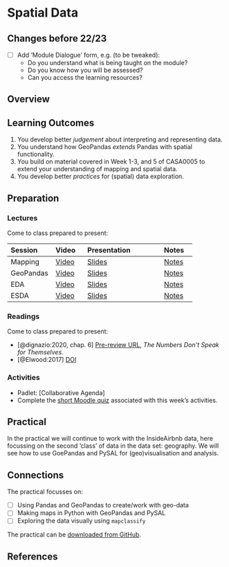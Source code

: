 # Spatial Data

:::{.callout-warning}
## Changes before 22/23

- [ ] Add 'Module Dialogue' form, e.g. (to be tweaked):
  - Do you understand what is being taught on the module?
  - Do you know how you will be assessed?
  - Can you access the learning resources?
:::

## Overview

::: {.callout-important}
## Learning Outcomes

1. You develop better *judgement* about interpreting and representing data.
2. You understand how GeoPandas *extends* Pandas with spatial functionality.
3. You build on material covered in Week 1-3, and 5 of CASA0005 to extend your understanding of mapping and spatial data.
4. You develop better *practices* for (spatial) data exploration.
::: 

## Preparation 

### Lectures

Come to class prepared to present:

| Session | Video | Presentation | Notes |
| :------ | :---- | :----------- | :---- |
| Mapping | [Video](https://web.microsoftstream.com/video/74559a29-4214-4f79-8d41-06293ba1bade) | [Slides](../lectures/6.1-Mapping.qmd) | [Notes]() |
| GeoPandas | [Video](https://web.microsoftstream.com/video/b79dab45-1390-40e9-b97b-ffd3c63e55d6) | [Slides](../lectures/6.2-Geopandas.qmd) | [Notes]() |
| EDA | [Video](https://web.microsoftstream.com/video/bf4b47c4-2bbc-4989-a11c-cc3be529cef1) |[Slides](../lectures/6.3-EDA.qmd) | [Notes]() |
| ESDA | [Video](https://web.microsoftstream.com/video/5c0a28b2-eb42-4ace-baed-a0fa9131aa4a) | [Slides](../lectures/6.4-ESDA.qmd) | [Notes]() |

### Readings

Come to class prepared to present:

- [@dignazio:2020, chap. 6] [Pre-review URL](https://bookbook.pubpub.org/pub/6ui5n4vo), *The Numbers Don't Speak for Themselves*. 
- [@Elwood:2017] [DOI](https://doi.org/10.1080/13658816.2017.1334892)

### Activities

- Padlet: [Collaborative Agenda]
- Complete the [short Moodle quiz](https://moodle.ucl.ac.uk/mod/quiz/view.php?id=2532856) associated with this week's activities.

## Practical

In the practical we will continue to work with the InsideAirbnb data, here focussing on the second 'class' of data in the data set: geography. We will see how to use GoePandas and PySAL for (geo)visualisation and analysis.

::: {.callout-tip}
## Connections

The practical focusses on:

- [ ] Using Pandas and GeoPandas to create/work with geo-data
- [ ] Making maps in Python with GeoPandas and PySAL
- [ ] Exploring the data visually using `mapclassify`

:::

The practical can be [downloaded from GitHub](https://github.com/jreades/fsds/blob/master/practicals/Practical-06-Spatial_Data.ipynb).

## References 
